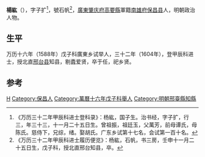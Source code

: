 '''楊紘'''（{{bd|？||？|catIdx=}}），字子扩<ref>《万历三十二年甲辰科进士登科录》：杨紘，国子生。治书经，字子扩，行三，年三十三，十一月二十五日生。曾祖振，祖廷玉，父萬芳，前母谭氏，母陈氏。慈侍下，兄综，绪。娶胡氏。广东乡试第十七名，会试第一百十名。</ref>，號石帆<ref>《万历三十二年甲辰科进士履历便览》：杨紘，石帆，书三房，壬申十一月二十五日生，戊子科，授北直邢台知县，卒。</ref>，[[廣東|廣東]][[肇庆府|肇庆府]][[高要縣|高要縣]]軍籍[[南雄府|南雄府]][[保昌县|保昌县]]人，明朝政治人物。

== 生平 ==
万历十六年（1588年）戊子科廣東乡试举人，三十二年（1604年），登甲辰科进士，授北直[[邢台县|邢台县]]知县，剔蠹爱贤，卒于任，祀乡贤。

==参考==
{{reflist}}
{{明朝人物小作品}}
{{萬曆三十二年甲辰科殿試金榜}}
{{DEFAULTSORT:}}

[[Category:杨姓|H]]
[[Category:保昌人|Category:保昌人]]
[[Category:萬曆十六年戊子科舉人|Category:萬曆十六年戊子科舉人]]
[[Category:明朝邢臺縣知縣|Category:明朝邢臺縣知縣]]